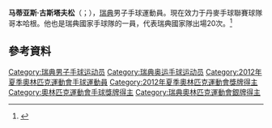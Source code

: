 {{expand|time=2015-06-12T16:05:10+00:00}}
'''马蒂亚斯·古斯塔夫松'''（{{lang-sv|Mattias Gustafsson}}；{{bd|1978年|7月11日}}），[[瑞典|瑞典]]男子手球運動員。現在效力于丹麥手球聯賽球隊哥本哈根。他也是瑞典國家手球隊的一員，代表瑞典國家隊出場20次。<ref>{{Cite web|title=Mattias GUSTAFSSON|url=https://olympics.com/zh/athletes/mattias-gustafsson|accessdate=2021-08-24|work=International Olympic Committee}}</ref>

==參考資料==
{{Reflist}}

{{Authority control}}
{{DEFAULTSORT:Gustafsson, Mattias}}
[[Category:瑞典男子手球运动员|Category:瑞典男子手球运动员]]
[[Category:瑞典奥运手球运动员|Category:瑞典奥运手球运动员]]
[[Category:2012年夏季奧林匹克運動會手球運動員|Category:2012年夏季奧林匹克運動會手球運動員]]
[[Category:2012年夏季奧林匹克運動會獎牌得主|Category:2012年夏季奧林匹克運動會獎牌得主]]
[[Category:奧林匹克運動會手球獎牌得主|Category:奧林匹克運動會手球獎牌得主]]
[[Category:瑞典奧林匹克運動會銀牌得主|Category:瑞典奧林匹克運動會銀牌得主]]